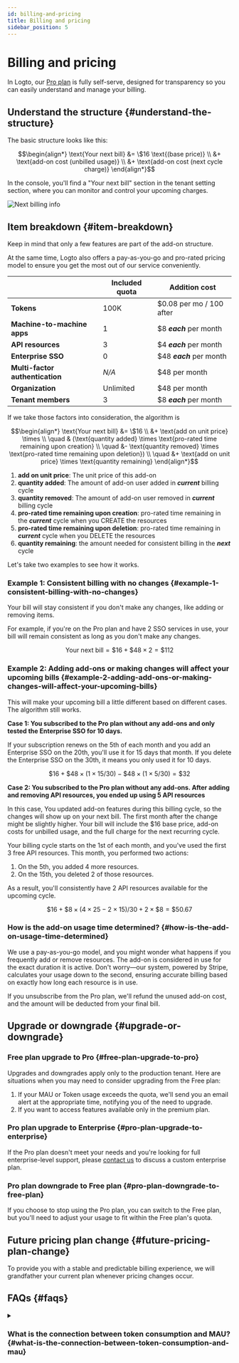 ```yaml
---
id: billing-and-pricing
title: Billing and pricing
sidebar_position: 5
---
```


# Billing and pricing

In Logto, our [Pro plan](https://logto.io/pricing) is fully self-serve, designed for transparency so you can easily understand and manage your billing.

## Understand the structure \{#understand-the-structure}

The basic structure looks like this:

```math
\begin{align*}
\text{Your next bill} &= \$16 \text{(base price)} \\
&+ \text{add-on cost (unbilled usage)} \\
&+ \text{add-on cost (next cycle charge)}
\end{align*}
```

In the console, you'll find a "Your next bill" section in the tenant setting section, where you can monitor and control your upcoming charges.

<img src="/img/assets/next-billing-info.png" alt="Next billing info" />

## Item breakdown \{#item-breakdown}

Keep in mind that only a few features are part of the add-on structure.

At the same time, Logto also offers a pay-as-you-go and pro-rated pricing model to ensure you get the most out of our service conveniently.

|                                 | Included quota | Addition cost            |
| ------------------------------- | -------------- | ------------------------ |
| **Tokens**                      | 100K           | $0.08 per mo / 100 after |
| **Machine-to-machine apps**     | 1              | $8 **_each_** per month  |
| **API resources**               | 3              | $4 **_each_** per month  |
| **Enterprise SSO**              | 0              | $48 **_each_** per month |
| **Multi-factor authentication** | _N/A_          | $48 per month            |
| **Organization**                | Unlimited      | $48 per month            |
| **Tenant members**              | 3              | $8 **_each_** per month  |

If we take those factors into consideration, the algorithm is

```math
\begin{align*}
\text{Your next bill} &= \$16 \\
&+ \text{add on unit price} \times \\
\quad & (\text{quantity added} \times \text{pro-rated time remaining upon creation} \\
\quad &- \text{quantity removed} \times \text{pro-rated time remaining upon deletion}) \\
\quad &+ \text{add on unit price} \times \text{quantity remaining}
\end{align*}
```

1. **add on unit price**: The unit price of this add-on
2. **quantity added**: The amount of add-on user added in **_current_** billing cycle
3. **quantity removed**: The amount of add-on user removed in **_current_** billing cycle
4. **pro-rated time remaining upon creation**: pro-rated time remaining in the **_current_** cycle when you CREATE the resources
5. **pro-rated time remaining upon deletion**: pro-rated time remaining in **_current_** cycle when you DELETE the resources
6. **quantity remaining**: the amount needed for consistent billing in the **_next_** cycle

Let's take two examples to see how it works.

### Example 1: Consistent billing with no changes \{#example-1-consistent-billing-with-no-changes}

Your bill will stay consistent if you don't make any changes, like adding or removing items.

For example, if you're on the Pro plan and have 2 SSO services in use, your bill will remain consistent as long as you don't make any changes.

```math
\text{Your next bill} = \$ 16 + \$ 48 \times 2 = \$ 112
```

### Example 2: Adding add-ons or making changes will affect your upcoming bills \{#example-2-adding-add-ons-or-making-changes-will-affect-your-upcoming-bills}

This will make your upcoming bill a little different based on different cases. The algorithm still works.

**Case 1: You subscribed to the Pro plan without any add-ons and only tested the Enterprise SSO for 10 days.**

If your subscription renews on the 5th of each month and you add an Enterprise SSO on the 20th, you'll use it for 15 days that month. If you delete the Enterprise SSO on the 30th, it means you only used it for 10 days.

```math
\$16 + \$48 \times (1 \times 15 / 30) - \$48 \times (1 \times 5 / 30) = \$32
```

**Case 2: You subscribed to the Pro plan without any add-ons. After adding and removing API resources, you ended up using 5 API resources**

In this case, You updated add-on features during this billing cycle, so the changes will show up on your next bill. The first month after the change might be slightly higher. Your bill will include the $16 base price, add-on costs for unbilled usage, and the full charge for the next recurring cycle.

Your billing cycle starts on the 1st of each month, and you've used the first 3 free API resources. This month, you performed two actions:

1. On the 5th, you added 4 more resources.
2. On the 15th, you deleted 2 of those resources.

As a result, you'll consistently have 2 API resources available for the upcoming cycle.

```math
\$16 + \$8 \times (4 \times 25 - 2 \times 15) / 30 + 2 \times \$8 = \$50.67
```

### How is the add-on usage time determined? \{#how-is-the-add-on-usage-time-determined}

We use a pay-as-you-go model, and you might wonder what happens if you frequently add or remove resources. The add-on is considered in use for the exact duration it is active. Don't worry—our system, powered by Stripe, calculates your usage down to the second, ensuring accurate billing based on exactly how long each resource is in use.

If you unsubscribe from the Pro plan, we'll refund the unused add-on cost, and the amount will be deducted from your final bill.

## Upgrade or downgrade \{#upgrade-or-downgrade}

### Free plan upgrade to Pro \{#free-plan-upgrade-to-pro}

Upgrades and downgrades apply only to the production tenant. Here are situations when you may need to consider upgrading from the Free plan:

1. If your MAU or Token usage exceeds the quota, we'll send you an email alert at the appropriate time, notifying you of the need to upgrade.
2. If you want to access features available only in the premium plan.

### Pro plan upgrade to Enterprise \{#pro-plan-upgrade-to-enterprise}

If the Pro plan doesn't meet your needs and you're looking for full enterprise-level support, please [contact us](https://logto.io/contact) to discuss a custom enterprise plan.

### Pro plan downgrade to Free plan \{#pro-plan-downgrade-to-free-plan}

If you choose to stop using the Pro plan, you can switch to the Free plan, but you'll need to adjust your usage to fit within the Free plan's quota.

## Future pricing plan change \{#future-pricing-plan-change}

To provide you with a stable and predictable billing experience, we will grandfather your current plan whenever pricing changes occur.

## FAQs \{#faqs}

<details>

<summary>

### What is the connection between token consumption and MAU? \{#what-is-the-connection-between-token-consumption-and-mau}

</summary>

Logto uses token-based authentication. A single-user sign-in one time might involve consuming two or three tokens: ID token, Access token, and Refresh token. If you use features like M2M or Organization, additional tokens, such as M2M tokens or Organization tokens, may also be involved. Token consumption depends on how users interact with your system. To help you track this, we offer real-time token usage monitoring in the <CloudLink to="/dashboard">Console > Dashboard</CloudLink>. Here is an example: our free plan offers 100k tokens for free, which can support approximately around 30k-50k MAU (Monthly Active Users).

</details>
